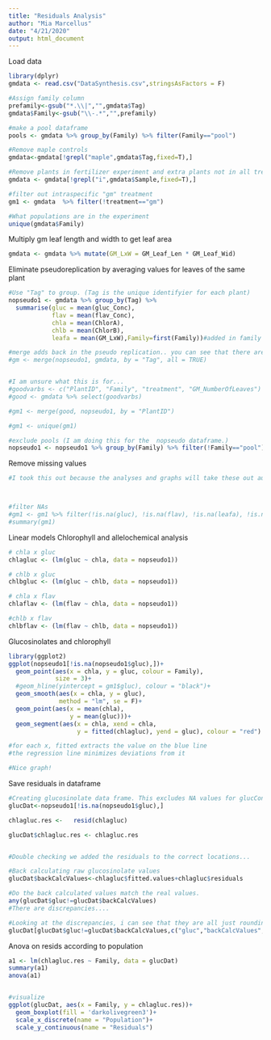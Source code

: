 ```yaml
---
title: "Residuals Analysis"
author: "Mia Marcellus"
date: "4/21/2020"
output: html_document
---
```


Load data
```r
library(dplyr)
gmdata <- read.csv("DataSynthesis.csv",stringsAsFactors = F)
```

```r
#Assign family column
prefamily<-gsub("*.\\|","",gmdata$Tag)
gmdata$Family<-gsub("\\-.*","",prefamily)

#make a pool dataframe
pools <- gmdata %>% group_by(Family) %>% filter(Family=="pool")

#Remove maple controls
gmdata<-gmdata[!grepl("maple",gmdata$Tag,fixed=T),]

#Remove plants in fertilizer experiment and extra plants not in all treatments
gmdata <- gmdata[!grepl("i",gmdata$Sample,fixed=T),] 

#filter out intraspecific "gm" treatment
gm1 <- gmdata  %>% filter(!treatment=="gm")

#What populations are in the experiment
unique(gmdata$Family)
```

Multiply gm leaf length and width to get leaf area
```r
gmdata <- gmdata %>% mutate(GM_LxW = GM_Leaf_Len * GM_Leaf_Wid)
```

Eliminate pseudoreplication by averaging values for leaves of the same plant
```r
#Use "Tag" to group. (Tag is the unique identifyier for each plant)
nopseudo1 <- gmdata %>% group_by(Tag) %>% 
  summarise(gluc = mean(gluc_Conc),
            flav = mean(flav_Conc),
            chla = mean(ChlorA),
            chlb = mean(ChlorB),
            leafa = mean(GM_LxW),Family=first(Family))#added in family collumn

#merge adds back in the pseudo replication.. you can see that there are now two values for each mean...use left_join if you want to add back in the other collumns. 
#gm <- merge(nopseudo1, gmdata, by = "Tag", all = TRUE)


#I am unsure what this is for...
#goodvarbs <- c("PlantID", "Family", "treatment", "GM_NumberOfLeaves")
#good <- gmdata %>% select(goodvarbs)

#gm1 <- merge(good, nopseudo1, by = "PlantID")

#gm1 <- unique(gm1)

#exclude pools (I am doing this for the  nopseudo dataframe.)
nopseudo1 <- nopseudo1 %>% group_by(Family) %>% filter(!Family=="pool")
```

Remove missing values
```r
#I took this out because the analyses and graphs will take these out automatically, and there are less flav samples than gluc samples and less gluc than chlor, etc., so we will lose power when only analysing glucs or chlor. 



#filter NAs
#gm1 <- gm1 %>% filter(!is.na(gluc), !is.na(flav), !is.na(leafa), !is.na(GM_NumberOfLeaves))
#summary(gm1)
```

Linear models
Chlorophyll and allelochemical analysis
```r
# chla x gluc
chlagluc <- (lm(gluc ~ chla, data = nopseudo1))

# chlb x gluc
chlbgluc <- (lm(gluc ~ chlb, data = nopseudo1))

# chla x flav
chlaflav <- (lm(flav ~ chla, data = nopseudo1))

#chlb x flav
chlbflav <- (lm(flav ~ chlb, data = nopseudo1))
```

Glucosinolates and chlorophyll
```r
library(ggplot2)
ggplot(nopseudo1[!is.na(nopseudo1$gluc),])+
  geom_point(aes(x = chla, y = gluc, colour = Family),
             size = 3)+
  #geom_hline(yintercept = gm1$gluc), colour = "black")+
  geom_smooth(aes(x = chla, y = gluc),
              method = "lm", se = F)+
  geom_point(aes(x = mean(chla),
                 y = mean(gluc)))+
  geom_segment(aes(x = chla, xend = chla, 
                   y = fitted(chlagluc), yend = gluc), colour = "red") 

#for each x, fitted extracts the value on the blue line
#the regression line minimizes deviations from it

#Nice graph!
```

Save residuals in dataframe
```r
#Creating glucosinolate data frame. This excludes NA values for glucConc
glucDat<-nopseudo1[!is.na(nopseudo1$gluc),]

chlagluc.res <-   resid(chlagluc)

glucDat$chlagluc.res <- chlagluc.res


#Double checking we added the residuals to the correct locations...

#Back calculating raw glucosinolate values
glucDat$backCalcValues<-chlagluc$fitted.values+chlagluc$residuals

#Do the back calculated values match the real values. 
any(glucDat$gluc!=glucDat$backCalcValues)
#There are discrepancies.... 

#Looking at the discrepancies, i can see that they are all just rounding errors.
glucDat[glucDat$gluc!=glucDat$backCalcValues,c("gluc","backCalcValues","Tag")]


```

Anova on resids according to population
```r
a1 <- lm(chlagluc.res ~ Family, data = glucDat)
summary(a1)
anova(a1)


#visualize
ggplot(glucDat, aes(x = Family, y = chlagluc.res))+
  geom_boxplot(fill = 'darkolivegreen3')+
  scale_x_discrete(name = "Population")+
  scale_y_continuous(name = "Residuals")
```






